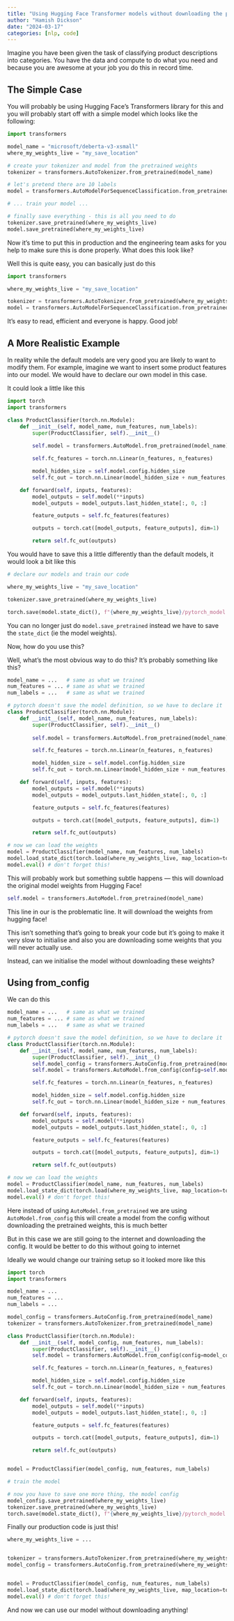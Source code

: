 ```yaml
---
title: "Using Hugging Face Transformer models without downloading the pretrained weights"
author: "Hamish Dickson"
date: "2024-03-17"
categories: [nlp, code]
---
```


Imagine you have been given the task of classifying product descriptions into categories. You have the data and compute to do what you need and because you are awesome at your job you do this in record time.

## The Simple Case

You will probably be using Hugging Face’s Transformers library for this and you will probably start off with a simple model which looks like the following:

```python
import transformers

model_name = "microsoft/deberta-v3-xsmall"
where_my_weights_live = "my_save_location"

# create your tokenizer and model from the pretrained weights
tokenizer = transformers.AutoTokenizer.from_pretrained(model_name)

# let's pretend there are 10 labels
model = transformers.AutoModelForSequenceClassification.from_pretrained(model_name, num_labels=10)

# ... train your model ...

# finally save everything - this is all you need to do
tokenizer.save_pretrained(where_my_weights_live)
model.save_pretrained(where_my_weights_live)
```

Now it’s time to put this in production and the engineering team asks for you help to make sure this is done properly. What does this look like?

Well this is quite easy, you can basically just do this

```python
import transformers

where_my_weights_live = "my_save_location"

tokenizer = transformers.AutoTokenizer.from_pretrained(where_my_weights_live)
model = transformers.AutoModelForSequenceClassification.from_pretrained(where_my_weights_live)
```

It’s easy to read, efficient and everyone is happy. Good job!

## A More Realistic Example

In reality while the default models are very good you are likely to want to modify them. For example, imagine we want to insert some product features into our model. We would have to declare our own model in this case.

It could look a little like this

```python
import torch
import transformers

class ProductClassifier(torch.nn.Module):
    def __init__(self, model_name, num_features, num_labels):
        super(ProductClassifier, self).__init__()
        
        self.model = transformers.AutoModel.from_pretrained(model_name)

        self.fc_features = torch.nn.Linear(n_features, n_features)

        model_hidden_size = self.model.config.hidden_size
        self.fc_out = torch.nn.Linear(model_hidden_size + num_features, num_labels)

    def forward(self, inputs, features):
        model_outputs = self.model(**inputs)
        model_outputs = model_outputs.last_hidden_state[:, 0, :]

        feature_outputs = self.fc_features(features)

        outputs = torch.cat([model_outputs, feature_outputs], dim=1)

        return self.fc_out(outputs)
```

You would have to save this a little differently than the default models, it would look a bit like this

```python
# declare our models and train our code

where_my_weights_live = "my_save_location"

tokenizer.save_pretrained(where_my_weights_live)

torch.save(model.state_dict(), f"{where_my_weights_live}/pytorch_model.bin")
```

You can no longer just do `model.save_pretrained` instead we have to save the `state_dict` (ie the model weights).

Now, how do you use this?

Well, what’s the most obvious way to do this? It’s probably something like this?

```python
model_name = ...   # same as what we trained
num_features = ... # same as what we trained
num_labels = ...   # same as what we trained

# pytorch doesn't save the model definition, so we have to declare it
class ProductClassifier(torch.nn.Module):
    def __init__(self, model_name, num_features, num_labels):
        super(ProductClassifier, self).__init__()
        
        self.model = transformers.AutoModel.from_pretrained(model_name)

        self.fc_features = torch.nn.Linear(n_features, n_features)

        model_hidden_size = self.model.config.hidden_size
        self.fc_out = torch.nn.Linear(model_hidden_size + num_features, num_labels)

    def forward(self, inputs, features):
        model_outputs = self.model(**inputs)
        model_outputs = model_outputs.last_hidden_state[:, 0, :]

        feature_outputs = self.fc_features(features)

        outputs = torch.cat([model_outputs, feature_outputs], dim=1)

        return self.fc_out(outputs)

# now we can load the weights
model = ProductClassifier(model_name, num_features, num_labels)
model.load_state_dict(torch.load(where_my_weights_live, map_location=torch.device('cpu')))
model.eval() # don't forget this!
```


This will probably work but something subtle happens — this will download the original model weights from Hugging Face!

```python
self.model = transformers.AutoModel.from_pretrained(model_name)
```

This line in our is the problematic line. It will download the weights from hugging face!

This isn’t something that’s going to break your code but it’s going to make it very slow to initialise and also you are downloading some weights that you will never actually use.

Instead, can we initialise the model without downloading these weights?

## Using from_config

We can do this

```python
model_name = ...   # same as what we trained
num_features = ... # same as what we trained
num_labels = ...   # same as what we trained

# pytorch doesn't save the model definition, so we have to declare it
class ProductClassifier(torch.nn.Module):
    def __init__(self, model_name, num_features, num_labels):
        super(ProductClassifier, self).__init__()
        self.model_config = transformers.AutoConfig.from_pretrained(model_name)
        self.model = transformers.AutoModel.from_config(config=self.model_config)

        self.fc_features = torch.nn.Linear(n_features, n_features)

        model_hidden_size = self.model.config.hidden_size
        self.fc_out = torch.nn.Linear(model_hidden_size + num_features, num_labels)

    def forward(self, inputs, features):
        model_outputs = self.model(**inputs)
        model_outputs = model_outputs.last_hidden_state[:, 0, :]

        feature_outputs = self.fc_features(features)

        outputs = torch.cat([model_outputs, feature_outputs], dim=1)

        return self.fc_out(outputs)

# now we can load the weights
model = ProductClassifier(model_name, num_features, num_labels)
model.load_state_dict(torch.load(where_my_weights_live, map_location=torch.device('cpu')))
model.eval() # don't forget this!
```

Here instead of using `AutoModel.from_pretrained` we are using `AutoModel.from_config` this will create a model from the config without downloading the pretrained weights, this is much better

But in this case we are still going to the internet and downloading the config. It would be better to do this without going to internet

Ideally we would change our training setup so it looked more like this

```python
import torch
import transformers

model_name = ...
num_features = ...
num_labels = ...

model_config = transformers.AutoConfig.from_pretrained(model_name)
tokenizer = transformers.AutoTokenizer.from_pretrained(model_name)

class ProductClassifier(torch.nn.Module):
    def __init__(self, model_config, num_features, num_labels):
        super(ProductClassifier, self).__init__()
        self.model = transformers.AutoModel.from_config(config=model_config)

        self.fc_features = torch.nn.Linear(n_features, n_features)

        model_hidden_size = self.model.config.hidden_size
        self.fc_out = torch.nn.Linear(model_hidden_size + num_features, num_labels)

    def forward(self, inputs, features):
        model_outputs = self.model(**inputs)
        model_outputs = model_outputs.last_hidden_state[:, 0, :]

        feature_outputs = self.fc_features(features)

        outputs = torch.cat([model_outputs, feature_outputs], dim=1)

        return self.fc_out(outputs)


model = ProductClassifier(model_config, num_features, num_labels)

# train the model

# now you have to save one more thing, the model config
model_config.save_pretrained(where_my_weights_live)
tokenizer.save_pretrained(where_my_weights_live)
torch.save(model.state_dict(), f"{where_my_weights_live}/pytorch_model.bin")
```

Finally our production code is just this!

```python
where_my_weights_live = ...


tokenizer = transformers.AutoTokenizer.from_pretrained(where_my_weights_live)
model_config = transformers.AutoConfig.from_pretrained(where_my_weights_live)


model = ProductClassifier(model_config, num_features, num_labels)
model.load_state_dict(torch.load(where_my_weights_live, map_location=torch.device('cpu')))
model.eval() # don't forget this!
```

And now we can use our model without downloading anything!